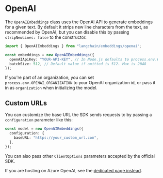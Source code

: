 # OpenAI

The `OpenAIEmbeddings` class uses the OpenAI API to generate embeddings for a given text. By default it strips new line characters from the text, as recommended by OpenAI, but you can disable this by passing `stripNewLines: false` to the constructor.

```typescript
import { OpenAIEmbeddings } from "langchain/embeddings/openai";

const embeddings = new OpenAIEmbeddings({
  openAIApiKey: "YOUR-API-KEY", // In Node.js defaults to process.env.OPENAI_API_KEY
  batchSize: 512, // Default value if omitted is 512. Max is 2048
});
```

If you're part of an organization, you can set `process.env.OPENAI_ORGANIZATION` to your OpenAI organization id, or pass it in as `organization` when
initializing the model.

## Custom URLs

You can customize the base URL the SDK sends requests to by passing a `configuration` parameter like this:

```typescript
const model = new OpenAIEmbeddings({
  configuration: {
    baseURL: "https://your_custom_url.com",
  },
});
```

You can also pass other `ClientOptions` parameters accepted by the official SDK.

If you are hosting on Azure OpenAI, see the [dedicated page instead](/docs/modules/data_connection/text_embedding/integrations/azure_openai).
